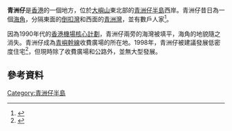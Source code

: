 '''青洲仔'''是[[香港|香港]]的一個地方，位於[[大嶼山|大嶼山]]東北部的[[青洲仔半島|青洲仔半島]]西岸。青洲仔昔日為一個[[海角|海角]]，分隔東面的[[倒扣灣|倒扣灣]]和西面的[[青洲灣|青洲灣]]，並有數戶人家<ref>{{web reference|URL=http://hkclweb.hkpl.gov.hk/hkclr2/igateway?lang=cht&svc=bsch&col=4096&stype=fts&param=title&schtxt=Colony+of+Hong+Kong+1922&frm=1&to=10&max=100&hitperpage=10&ss=FullDetail&sort=title|title=Colony of Hong Kong 1922 (Sheet 4)|work=香港公共圖書館 - 多媒體資訊系統|year=2010年|date=1月11日}}{{Dead link|date=2018年9月 |bot=InternetArchiveBot |fix-attempted=yes }}</ref>。

因為1990年代的[[香港機場核心計劃|香港機場核心計劃]]，青洲仔兩旁的海灣被填平，海角的地貌隨之消失。青洲仔成為[[青嶼幹線|青嶼幹線]]收費廣場的所在地。1998年，青洲仔被建議發展低密度住宅<ref>{{web reference|URL=http://www.legco.gov.hk/yr97-98/chinese/panels/plw/papers/pl15012a.htm|title=臨時立法會的交通事務委員會及規劃地政及工程事務委員會的討論文件－1998年1月15日|work=立法會|year=2010年|date=1月11日|access-date=2010年1月11日|archive-date=2007年3月10日|archive-url=https://web.archive.org/web/20070310192725/http://www.legco.gov.hk/yr97-98/chinese/panels/plw/papers/pl15012a.htm|dead-url=no}}</ref>，但現時除了收費廣場和公路外，並無大型發展。

==參考資料==
<references/>

{{香港已消失海角}}
[[Category:青洲仔半島|Category:青洲仔半島]]
